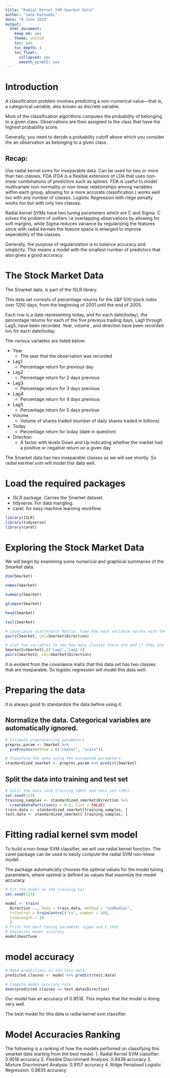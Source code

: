 ```yaml
---
title: "Radial Kernel SVM Smarket Data"
author: "Jane Kathambi"
date: "8 June 2018"
output: 
  html_document:
    keep_md: yes
    theme: united
    toc: yes
    toc_depth: 4
    toc_float:
      collapsed: yes
      smooth_scroll: yes
---
```


# Introduction
A classification problem involves predicting a non-numerical value—that is, a categorical variable, also known as discrete variable.

Most of the classification algorithms computes the probability of belonging to a given class. Observations are then assigned to the class that have the highest probability score.

Generally, you need to decide a probability cutoff above which you consider the an observation as belonging to a given class.

## Recap:
Use radial kernel svms for inseparable data. Can be used for two or more than two classes. FDA (FDA is a flexible extension of LDA that uses non-linear combinations of predictors such as splines. FDA is useful to model multivariate non-normality or non-linear relationships among variables within each group, allowing for a more accurate classification.) works well too with any number of classes. Logistic Regression with ridge penalty works too but with only two classes.

Radial kernel SVMs have two tuning parameters which are C and Sigma. C solves the problem of outliers i.e overlapping observations by allowing for soft margins, while Sigma reduces variance by regularizing the features since with radial kernels the feature space is enlarged to improve seperability of the classes.

Generally, the purpose of regularization is to balance accuracy and simplicity.
This means a model with the smallest number of predictors that also gives a good accuracy. 

# The Stock Market Data
The Smarket data, is part of the ISLR library. 

This data set consists of percentage returns for the S&P 500 stock index over 1250 days, from the beginning of 2001 until the end of 2005. 

Each row is a date representing today, and for each date(today), the percentage returns for each of the five previous trading days, Lag1 through Lag5, have been recorded. Year, volume , and direction have been recorded too for each date(today. 

The various variables are listed below:

* Year
    + The year that the observation was recorded
* Lag1
    + Percentage return for previous day
* Lag2
    + Percentage return for 2 days previous
* Lag3
    + Percentage return for 3 days previous
* Lag4
    + Percentage return for 4 days previous
* Lag5
    + Percentage return for 5 days previous
* Volume
    + Volume of shares traded (number of daily shares traded in billions)
* Today
    + Percentage return for today (date in question)
* Direction
    + A factor with levels Down and Up indicating whether the market had a positive or negative return on a given day
    
The Smarket data has two inseparable classes as we will see shortly. So radial kernnel svm will model this data well.

# Load the required packages
* ISLR package. Carries the Smarket dataset.
* tidyverse. For data mangling.
* caret. for easy machine learning workflow.

```r
library(ISLR)
library(tidyverse)
library(caret)
```

# Exploring the Stock Market Data
We will begin by examining some numerical and graphical summaries of the Smarket data. 

```r
dim(Smarket)

names(Smarket)

summary(Smarket)

glimpse(Smarket)

head(Smarket)

tail(Smarket)

# Covariance scatterplot Matrix. View how each variable varies with the rest as well as how the classes are distributed.
pairs(Smarket, col=Smarket$Direction)

# plot two variables to see how many classes there are and if they are separable.
Smarket2=Smarket[,c('Lag1','Lag2')]
pairs(Smarket2, col=Smarket$Direction)
```

It is evident from the covariance matix that this data set has two classes that are inseparable. So logistic regression will model this data well.

# Preparing the data
It is always good to standardize the data before using it.

## Normalize the data. Categorical variables are automatically ignored.

```r
# Estimate preprocessing parameters
preproc.param <- Smarket %>% 
  preProcess(method = c("center", "scale"))

# Transform the data using the estimated parameters
standardized_smarket <- preproc.param %>% predict(Smarket)

```

## Split the data into training and test set
```r
# Split the data into training (80%) and test set (20%)
set.seed(123)
training.samples <- standardized_smarket$Direction %>%
  createDataPartition(p = 0.8, list = FALSE)
train.data <- standardized_smarket[training.samples, ]
test.data <- standardized_smarket[-training.samples, ]
```

# Fitting radial kernel svm model

To build a non-linear SVM classifier, we will use radial kernel function. The caret package can be used to easily compute the radial SVM non-linear model.

The package automatically chooses the optimal values for the model tuning parameters, where optimal is defined as values that maximize the model accuracy.

```r
# Fit the model on the training set
set.seed(123)

model <- train(
  Direction ~., data = train.data, method = "svmRadial",
  trControl = trainControl("cv", number = 10),
  tuneLength = 10
  )
# Print the best tuning parameter sigma and C that
# maximizes model accuracy
model$bestTune
```

# model accuracy

```r
# Make predictions on the test data
predicted.classes <- model %>% predict(test.data)

# Compute model accuracy rate
mean(predicted.classes == test.data$Direction)
```

Our model has an accuracy of 0.9518. This implies that the model is doing very well.

The best model for this data is radial kernel svm classifier.

# Model Accuracies Ranking
The following is a ranking of how the models perfomed on classifying this smarket data starting from the best model. 
1. Radial Kernel SVM classifier:  0.9518 accuracy
2. Flexible Discriminant Analysis: 0.9438 accuracy
3. Mixture Discriminant Analysis: 0.9157 accuracy
4. Ridge Penalised Logistic Regression: 0.8835 accuracy



